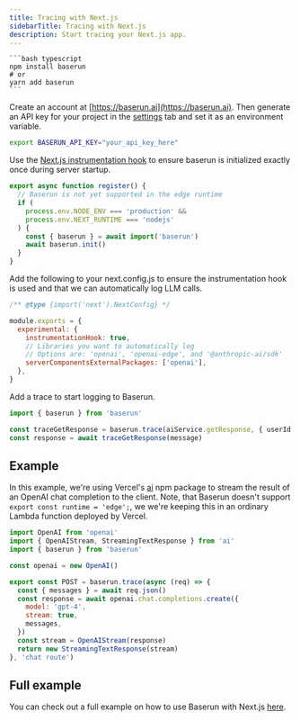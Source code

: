 ```yaml
---
title: Tracing with Next.js
sidebarTitle: Tracing with Next.js
description: Start tracing your Next.js app.
---
```


<Steps>
<Step title="Install Baserun SDK">

<CodeGroup>

    ```bash typescript
    npm install baserun
    # or
    yarn add baserun
    ```

</CodeGroup>
</Step>
<Step title="Generate an API key">

Create an account at [https://baserun.ai](https://baserun.ai). Then generate an API key for your project in the [settings](https://baserun.ai/settings) tab and set it as an environment variable.

```bash
export BASERUN_API_KEY="your_api_key_here"
```

</Step>
<Step title="Initialize baserun">

Use the [Next.js instrumentation hook](https://nextjs.org/docs/app/building-your-application/optimizing/instrumentation) to ensure baserun is initialized exactly once during server startup.

```typescript your-project/instrumentation.ts
export async function register() {
  // Baserun is not yet supported in the edge runtime
  if (
    process.env.NODE_ENV === 'production' &&
    process.env.NEXT_RUNTIME === 'nodejs'
  ) {
    const { baserun } = await import('baserun')
    await baserun.init()
  }
}
```

</Step>
<Step title="Update next.config.js">

Add the following to your next.config.js to ensure the instrumentation hook is used and that we can automatically log LLM calls.

```javascript javascript
/** @type {import('next').NextConfig} */

module.exports = {
  experimental: {
    instrumentationHook: true,
    // Libraries you want to automatically log
    // Options are: 'openai', 'openai-edge', and '@anthropic-ai/sdk'
    serverComponentsExternalPackages: ['openai'],
  },
}
```

</Step>
<Step title="Add a trace">

Add a trace to start logging to Baserun.

```typescript typescript
import { baserun } from 'baserun'

const traceGetResponse = baserun.trace(aiService.getResponse, { userId: 123 })
const response = await traceGetResponse(message)
```

</Step>

</Steps>

## Example

In this example, we're using Vercel's [ai](https://www.npmjs.com/package/ai) npm package to stream the result of an OpenAI chat completion to the client.
Note, that Baserun doesn't support `export const runtime = 'edge';`, we we're keeping this in an ordinary Lambda function deployed by Vercel.

```javascript ./app/api/chat/route.js
import OpenAI from 'openai'
import { OpenAIStream, StreamingTextResponse } from 'ai'
import { baserun } from 'baserun'

const openai = new OpenAI()

export const POST = baserun.trace(async (req) => {
  const { messages } = await req.json()
  const response = await openai.chat.completions.create({
    model: 'gpt-4',
    stream: true,
    messages,
  })
  const stream = OpenAIStream(response)
  return new StreamingTextResponse(stream)
}, 'chat route')
```

## Full example

You can check out a full example on how to use Baserun with Next.js [here](https://github.com/baserun-ai/baserun-next).
